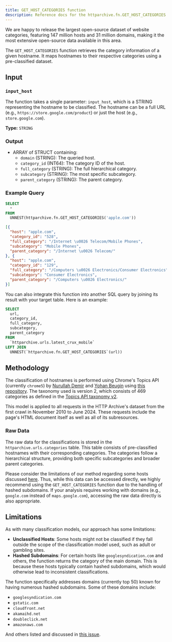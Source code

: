 ```yaml
---
title: GET_HOST_CATEGORIES function
description: Reference docs for the httparchive.fn.GET_HOST_CATEGORIES function
---
```



We are happy to release the largest open-source dataset of website categories, featuring 147 million hosts and 31 million domains, making it the most extensive open-source data available in this area.

The `GET_HOST_CATEGORIES` function retrieves the category information of a given hostname. It maps hostnames to their respective categories using a pre-classified dataset. 

## Input

### `input_host`
The function takes a single parameter: `input_host`, which is a STRING representing the hostname to be classified. The hostname can be a full URL (e.g., `https://store.google.com/product`) or just the host (e.g., `store.google.com`).

**Type:** `STRING`


### Output
- ARRAY of STRUCT containing:
  - `domain` (STRING): The queried host.
  - `category_id` (INT64): The category ID of the host.
  - `full_category` (STRING): The full hierarchical category.
  - `subcategory` (STRING): The most specific subcategory.
  - `parent_category` (STRING): The parent category.

### Example Query

<Tabs>
  <TabItem label="Query">

```sql
SELECT
  *
FROM
  UNNEST(httparchive.fn.GET_HOST_CATEGORIES('apple.com'))
```
   
  </TabItem>
  <TabItem label="Results">

```json
[{
  "host": "apple.com",
  "category_id": "528",
  "full_category": "/Internet \u0026 Telecom/Mobile Phones",
  "subcategory": "Mobile Phones",
  "parent_category": "/Internet \u0026 Telecom/"
}, {
  "host": "apple.com",
  "category_id": "129",
  "full_category": "/Computers \u0026 Electronics/Consumer Electronics",
  "subcategory": "Consumer Electronics",
  "parent_category": "/Computers \u0026 Electronics/"
}]
```
  </TabItem>
</Tabs>

You can also integrate this function into another SQL query by joining its result with your target table. Here is an example:

<Tabs>
  <TabItem label="Query">

```sql
SELECT
  url,
  category_id,
  full_category,
  subcategory,
  parent_category
FROM
  `httparchive.urls.latest_crux_mobile`
LEFT JOIN
  UNNEST(`httparchive.fn.GET_HOST_CATEGORIES`(url))
  ```
  
  </TabItem>
</Tabs>


## Methodology
The classification of hostnames is performed using Chrome's Topics API (currently `chrome5`)  by [Nurullah Demir](https://ndemir.com) and [Yohan Beugin](https://yohan.beugin.org/) using [this repository](https://github.com/yohhaan/httparchive-topics-classification). The taxonomy used is version 2, which consists of 469 categories as defined in the [Topics API taxonomy v2](https://github.com/patcg-individual-drafts/topics/blob/a116e9e404dd96c7793fe6542c53e9a9d93cb75b/taxonomy_v2.md).

This model is applied to all requests in the HTTP Archive's dataset from the first crawl in November 2010 to June 2024. These requests include the page's HTML document itself as well as all of its subresources.

### Raw Data
The raw data for the classifications is stored in the `httparchive.urls.categories` table. This table consists of pre-classified hostnames with their corresponding categories. The categories follow a hierarchical structure, providing both specific subcategories and broader parent categories.

Please consider the limitations of our method regarding some hosts discussed [here](https://github.com/HTTPArchive/httparchive.org/issues/868). Thus, while this data can be accessed directly, we highly recommend using the `GET_HOST_CATEGORIES` function due to the handling of hashed subdomains. If your analysis requires working with domains (e.g., `google.com` instead of `maps.google.com`), accessing the raw data directly is also appropriate.
  

## Limitations
As with many classification models, our approach has some limitations:

- **Unclassified Hosts**: Some hosts might not be classified if they fall outside the scope of the classification model used, such as adult or gambling sites.
- **Hashed Subdomains**: For certain hosts like `googlesyndication.com` and others, the function returns the category of the main domain. This is because these hosts typically contain hashed subdomains, which would otherwise lead to inconsistent classifications.

The function specifically addresses domains (currently top 50) known for having numerous hashed subdomains. Some of these domains include:
- `googlesyndication.com`
- `gstatic.com`
- `cloudfront.net`
- `akamaihd.net`
- `doubleclick.net`
- `amazonaws.com`

And others listed and discussed in [this issue](https://github.com/HTTPArchive/httparchive.org/issues/868).

